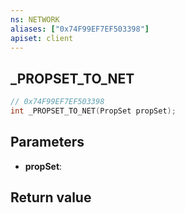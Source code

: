 ```yaml
---
ns: NETWORK
aliases: ["0x74F99EF7EF503398"]
apiset: client
---
```

## _PROPSET_TO_NET

```c
// 0x74F99EF7EF503398
int _PROPSET_TO_NET(PropSet propSet);
```


## Parameters
* **propSet**:

## Return value